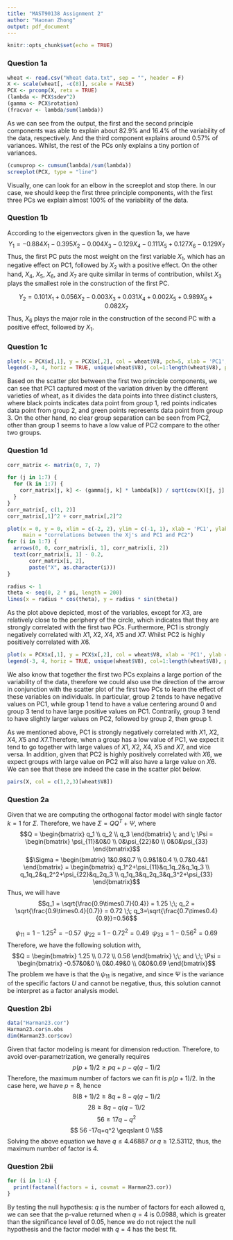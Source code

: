 ```yaml
---
title: "MAST90138 Assignment 2"
author: "Haonan Zhong"
output: pdf_document
---
```


```r
knitr::opts_chunk$set(echo = TRUE)
```

### Question 1a
```r
wheat <- read.csv("Wheat data.txt", sep = "", header = F)
X <- scale(wheat[, -c(8)], scale = FALSE)
PCX <- prcomp(X, retx = TRUE)
(lambda <- PCX$sdev^2)
(gamma <- PCX$rotation)
(fracvar <- lambda/sum(lambda))
```
As we can see from the output, the first and the second principle components was able to explain about 82.9% and 16.4% of the variability of the data, respectively. And the third component explains around 0.57% of variances. Whilst, the rest of the PCs only explains a tiny portion of variances.

```r
(cumuprop <- cumsum(lambda)/sum(lambda))
screeplot(PCX, type = "line")
```
Visually, one can look for an elbow in the screeplot and stop there. In our case, we should keep the first three principle components, with the first three PCs we explain almost 100% of the variability of the data.

### Question 1b
According to the eigenvectors given in the question 1a, we have
$$Y_{1} = -0.884X_1 - 0.395X_2 - 0.004X_3 - 0.129X_4 - 0.111X_5 + 0.127X_6 - 0.129X_7$$
Thus, the first PC puts the most weight on the first variable $X_1$, which has an negative effect on PC1, followed by $X_2$ with a positive effect. On the other hand, $X_4$, $X_5$, $X_6$, and $X_7$ are quite similar in terms of contribution, whilst $X_3$ plays the smallest role in the construction of the first PC.

$$Y_2 = 0.101X_1 +0.056X_2-0.003X_3 + 0.031X_4 + 0.002X_5 + 0.989X_6 + 0.082X_7$$
Thus, $X_6$ plays the major role in the construction of the second PC with a positive effect, followed by $X_1$.

### Question 1c
```r
plot(x = PCX$x[,1], y = PCX$x[,2], col = wheat$V8, pch=5, xlab = 'PC1', ylab = 'PC2')
legend(-3, 4, horiz = TRUE, unique(wheat$V8), col=1:length(wheat$V8), pch=5)
```
Based on the scatter plot between the first two principle components, we can see that PC1 captured most of the variation driven by the different varieties of wheat, as it divides the data points into three distinct clusters, where black points indicates data point from group 1, red points indicates data point from group 2, and green points represents data point from group 3. On the other hand, no clear group separation can be seen from PC2, other than group 1 seems to have a low value of PC2 compare to the other two groups.

### Question 1d
```r
corr_matrix <- matrix(0, 7, 7)

for (j in 1:7) {
  for (k in 1:7) {
    corr_matrix[j, k] <- (gamma[j, k] * lambda[k]) / sqrt(cov(X)[j, j] * lambda[k])
  }
}
corr_matrix[, c(1, 2)]
corr_matrix[,1]^2 + corr_matrix[,2]^2
```

```r
plot(x = 0, y = 0, xlim = c(-2, 2), ylim = c(-1, 1), xlab = 'PC1', ylab = 'PC2',
     main = "correlations between the Xj's and PC1 and PC2")
for (i in 1:7) {
  arrows(0, 0, corr_matrix[i, 1], corr_matrix[i, 2])
  text(corr_matrix[i, 1] - 0.2, 
       corr_matrix[i, 2],
       paste("X", as.character(i)))
}

radius <- 1
theta <- seq(0, 2 * pi, length = 200)
lines(x = radius * cos(theta), y = radius * sin(theta))
```
As the plot above depicted, most of the variables, except for $X3$, are relatively close to the periphery of the circle, which indicates that they are strongly correlated with the first two PCs. Furthermore, PC1 is strongly negatively correlated with $X1$, $X2$, $X4$, $X5$ and $X7$. Whilst PC2 is highly positively correlated with $X6$.
```r
plot(x = PCX$x[,1], y = PCX$x[,2], col = wheat$V8, xlab = 'PC1', ylab = 'PC2')
legend(-3, 4, horiz = TRUE, unique(wheat$V8), col=1:length(wheat$V8), pch=1)
```
We also know that together the first two PCs explains a large portion of the variability of the data, therefore we could also use the direction of the arrow in conjunction with the scatter plot of the first two PCs to learn the effect of these variables on individuals. In particular, group 2 tends to have negative values on PC1, while group 1 tend to have a value centering around 0 and group 3 tend to have large positive values on PC1. Contrarily, group 3 tend to have slightly larger values on PC2, followed by group 2, then group 1.

As we mentioned above, PC1 is strongly negatively correlated with $X1$, $X2$, $X4$, $X5$ and $X7$.Therefore, when a group has a low value of PC1, we expect it tend to go together with large values of $X1$, $X2$, $X4$, $X5$ and $X7$, and vice versa. In addition, given that PC2 is highly positively correlated with $X6$, we expect groups with large value on PC2 will also have a large value on $X6$. We can see that these are indeed the case in the scatter plot below. 

```r
pairs(X, col = c(1,2,3)[wheat$V8])
```

### Question 2a
Given that we are computing the orthogonal factor model with single factor $k=1$ for $\Sigma$. Therefore, we have $\Sigma = QQ^T+\Psi$, where
$$Q = \begin{bmatrix} q_1 \\ q_2 \\ q_3 \end{bmatrix} \; and \; \Psi = \begin{bmatrix} \psi_{11}&0&0 \\ 0&\psi_{22}&0 \\ 0&0&\psi_{33} \end{bmatrix}$$
$$\Sigma = \begin{bmatrix} 1&0.9&0.7 \\ 0.9&1&0.4 \\ 0.7&0.4&1 \end{bmatrix} = \begin{bmatrix} q_1^2+\psi_{11}&q_1q_2&q_1q_3 \\ q_1q_2&q_2^2+\psi_{22}&q_2q_3 \\ q_1q_3&q_2q_3&q_3^2+\psi_{33} \end{bmatrix}$$
Thus, we will have
$$q_1 = \sqrt{\frac{0.9\times0.7}{0.4}} = 1.25 \;\; q_2 = \sqrt{\frac{0.9\times0.4}{0.7}} = 0.72 \;\; q_3=\sqrt{\frac{0.7\times0.4}{0.9}}=0.56$$

$$\psi_{11} = 1-1.25^2=-0.57 \;\; \psi_{22} = 1-0.72^2 = 0.49 \;\; \psi_{33} = 1-0.56^2=0.69$$
Therefore, we have the following solution with,
$$Q = \begin{bmatrix} 1.25 \\ 0.72 \\ 0.56 \end{bmatrix} \;\; and \;\; \Psi = \begin{bmatrix} -0.57&0&0 \\ 0&0.49&0 \\ 0&0&0.69 \end{bmatrix}$$
The problem we have is that the $\psi_{11}$ is negative, and since $\Psi$ is the variance of the specific factors $U$ and cannot be negative, thus, this solution cannot be interpret as a factor analysis model.

### Question 2bi
```r
data("Harman23.cor")
Harman23.cor$n.obs
dim(Harman23.cor$cov)
```
Given that factor modeling is meant for dimension reduction. Therefore, to avoid over-parametrization, we generally requires
$$p(p+1)/2 \geqslant pq+p-q(q-1)/2$$
Therefore, the maximum number of factors we can fit is $p(p+1)/2$. In the case here, we have $p=8$, hence
$$8(8+1)/2\geqslant 8q+8-q(q-1)/2 $$
$$28 \geqslant 8q-q(q-1)/2 $$
$$56 \geqslant 17q-q^2$$
$$ 56 -17q+q^2 \geqslant 0 \\$$
Solving the above equation we have $q \leqslant 4.46887 \; or \; q\geqslant 12.53112$, thus, the maximum number of factor is 4.

### Question 2bii
```r
for (i in 1:4) {
  print(factanal(factors = i, covmat = Harman23.cor))
}
```
By testing the null hypothesis: $q$ is the number of factors for each allowed q, we can see that the p-value returned when $q=4$ is 0.0988, which is greater than the significance level of 0.05, hence we do not reject the null hypothesis and the factor model with $q=4$ has the best fit.
